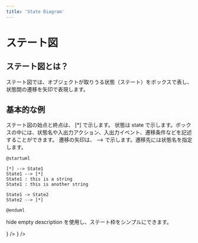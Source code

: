 ```yaml
---
title: 'State Diagram'
---
```


# ステート図

## ステート図とは？

ステート図では、オブジェクトが取りうる状態（ステート）をボックスで表し、状態間の遷移を矢印で表現します。

## 基本的な例

ステート図の始点と終点は、 [*] で示します。
状態は state で示します。ボックスの中には、状態名や入出力アクション、入出力イベント、遷移条件などを記述することができます。
遷移の矢印は、 --> で示します。遷移先には状態名を指定します。

```
@startuml

[*] --> State1
State1 --> [*]
State1 : this is a string
State1 : this is another string

State1 -> State2
State2 --> [*]

@enduml

```

hide empty description を使用し、ステート枠をシンプルにできます。

<CustomBox position='center' direction='column'>
  <ProblemList />
</CustomBox>

<CustomBox>
  <IconButton
    text='Prev Activity Diagram'
    link='/learn/activity'
    startIcon={<ArrowBackIosIcon />}
  />
  <IconButton text='Next Gantt Diagram' link='/learn/gantt' endIcon={<ArrowForwardIosIcon />} />
</CustomBox>
